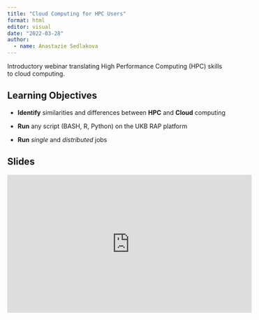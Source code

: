 ```yaml
---
title: "Cloud Computing for HPC Users"
format: html
editor: visual
date: "2022-03-28"
author:
  - name: Anastazie Sedlakova
---
```


Introductory webinar translating High Performance Computing (HPC) skills to cloud computing.

## Learning Objectives

-   **Identify** similarities and differences between **HPC** and **Cloud** computing

-   **Run** any script (BASH, R, Python) on the UKB RAP platform

-   **Run** *single* and *distributed* jobs

## Slides

<iframe width="560" height="315" src="https://www.youtube.com/embed/lGxna-ZVYUg" title="YouTube video player" frameborder="0" allow="accelerometer; autoplay; clipboard-write; encrypted-media; gyroscope; picture-in-picture" allowfullscreen>

</iframe>
